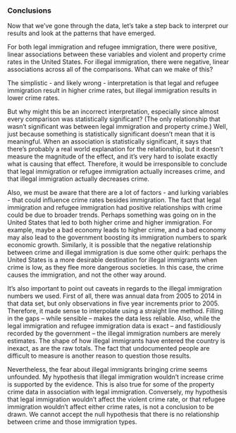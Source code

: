 

### Conclusions

Now that we've gone through the data, let's take a step back to interpret our results and look at the patterns that have emerged. 

For both legal immigration and refugee immigration, there were positive, linear associations between these variables and violent and property crime rates in the United States. For illegal immigration, there were negative, linear associations across all of the comparisons. What can we make of this?

The simplistic - and likely wrong - interpretation is that legal and refugee immigration result in higher crime rates, but illegal immigration results in lower crime rates. 

But why might this be an incorrect interpretation, especially since almost every comparison was statistically significant? (The only relationship that wasn't significant was between legal immigration and property crime.) Well, just because something is statistically significant doesn't mean that it is meaningful. When an association is statistically significant, it says that there's probably a real world explanation for the relationship, but it doesn't measure the magnitude of the effect, and it's very hard to isolate exactly what is causing that effect. Therefore, it would be irresponsible to conclude that legal immigration or refugee immigration actually increases crime, and that illegal immigration actually decreases crime.

Also, we must be aware that there are a lot of factors - and lurking variables - that could influence crime rates besides immigration. The fact that legal immigration and refugee immigration had positive relationships with crime could be due to broader trends. Perhaps something was going on in the United States that led to both higher crime and higher immigration. For example, maybe a bad economy leads to higher crime, and a bad economy may also lead to the government boosting its immigration numbers to spark economic growth. Similarly, it is possible that the negative relationship between crime and illegal immigration is due some other quirk: perhaps the United States is a more desirable destination for illegal immigrants when crime is low, as they flee more dangerous societies. In this case, the crime causes the immigration, and not the other way around.

It's also important to point out caveats in regards to the illegal immigration numbers we used. First of all, there was annual data from 2005 to 2014 in that data set, but only observations in five year increments prior to 2005. Therefore, it made sense to interpolate using a straight line method. Filling in the gaps -- while sensible -- makes the data less reliable. Also, while the legal immigration and refugee immigration data is exact -- and fastidiously recorded by the government -- the illegal immigration numbers are merely estimates. The shape of how illegal immigrants have entered the country is inexact, as are the raw totals. The fact that undocumented people are difficult to measure is another reason to question those results.

Nevertheless, the fear about illegal immigrants bringing crime seems unfounded. My hypothesis that illegal immigration wouldn't increase crime is supported by the evidence. This is also true for some of the property crime data in association with legal immigration. Conversely, my hypothesis that legal immigration wouldn't affect the violent crime rate, or that refugee immigration wouldn't affect either crime rates, is not a conclusion to be drawn. We cannot accept the null hypothesis that there is no relationship between crime and those immigration types.
